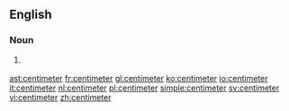 ==English==

===Noun===
{{en-noun}}

# {{context|US}} {{alternative spelling of|[[centimetre]]}}

[[ast:centimeter]]
[[fr:centimeter]]
[[gl:centimeter]]
[[ko:centimeter]]
[[io:centimeter]]
[[it:centimeter]]
[[nl:centimeter]]
[[pl:centimeter]]
[[simple:centimeter]]
[[sv:centimeter]]
[[vi:centimeter]]
[[zh:centimeter]]